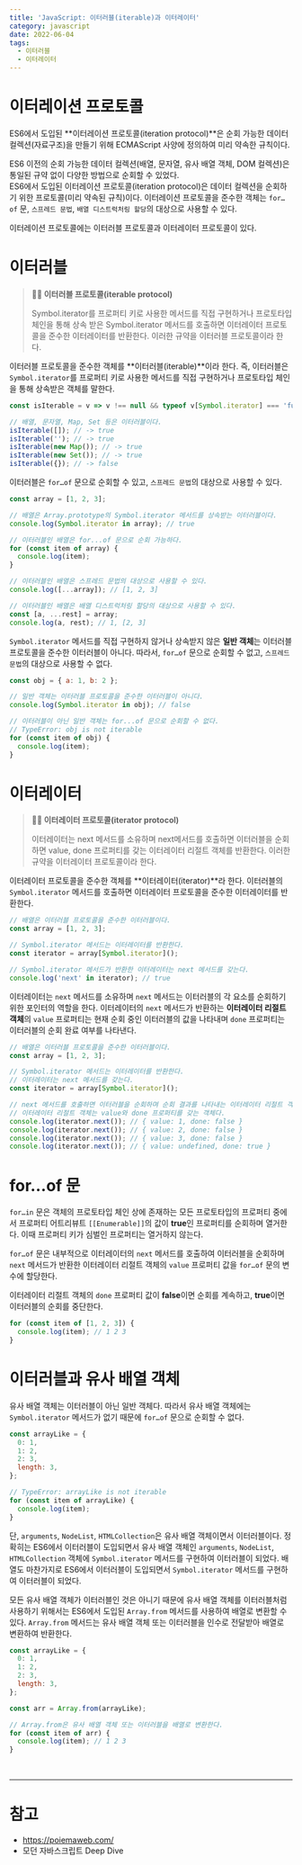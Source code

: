 ```yaml
---
title: 'JavaScript: 이터러블(iterable)과 이터레이터'
category: javascript
date: 2022-06-04
tags:
  - 이터러블
  - 이터레이터
---
```


# 이터레이션 프로토콜

ES6에서 도입된 **이터레이션 프로토콜(iteration protocol)**은 순회 가능한 데이터 컬렉션(자료구조)을 만들기 위해 ECMAScript 사양에 정의하여 미리 약속한 규칙이다.

ES6 이전의 순회 가능한 데이터 컬렉션(배열, 문자열, 유사 배열 객체, DOM 컬렉션)은 통일된 규약 없이 다양한 방법으로 순회할 수 있었다. <br />
ES6에서 도입된 이터레이션 프로토콜(iteration protocol)은 데이터 컬렉션을 순회하기 위한 프로토콜(미리 약속된 규칙)이다. 이터레이션 프로토콜을 준수한 객체는 `for…of` 문, `스프레드 문법`, `배열 디스트럭처링 할당`의 대상으로 사용할 수 있다.

이터레이션 프로토콜에는 이터러블 프로토콜과 이터레이터 프로토콜이 있다.

# 이터러블

> **✍🏻 이터러블 프로토콜(iterable protocol)**
>
> Symbol.iterator를 프로퍼티 키로 사용한 메서드를 직접 구현하거나 프로토타입 체인을 통해 상속 받은 Symbol.iterator 메서드를 호출하면 이터레이터 프로토콜을 준수한 이터레이터를 반환한다. 이러한 규약을 이터러블 프로토콜이라 한다.

이터러블 프로토콜을 준수한 객체를 **이터러블(iterable)**이라 한다. 즉, 이터러블은 `Symbol.iterator`를 프로퍼티 키로 사용한 메서드를 직접 구현하거나 프로토타입 체인을 통해 상속받은 객체를 말한다.

```jsx
const isIterable = v => v !== null && typeof v[Symbol.iterator] === 'function';

// 배열, 문자열, Map, Set 등은 이터러블이다.
isIterable([]); // -> true
isIterable(''); // -> true
isIterable(new Map()); // -> true
isIterable(new Set()); // -> true
isIterable({}); // -> false
```

이터러블은 `for…of` 문으로 순회할 수 있고, `스프레드 문법`의 대상으로 사용할 수 있다.

```jsx
const array = [1, 2, 3];

// 배열은 Array.prototype의 Symbol.iterator 메서드를 상속받는 이터러블이다.
console.log(Symbol.iterator in array); // true

// 이터러블인 배열은 for...of 문으로 순회 가능하다.
for (const item of array) {
  console.log(item);
}

// 이터러블인 배열은 스프레드 문법의 대상으로 사용할 수 있다.
console.log([...array]); // [1, 2, 3]

// 이터러블인 배열은 배열 디스트럭처링 할당의 대상으로 사용할 수 있다.
const [a, ...rest] = array;
console.log(a, rest); // 1, [2, 3]
```

`Symbol.iterator` 메서드를 직접 구현하지 않거나 상속받지 않은 **일반 객체**는 이터러블 프로토콜을 준수한 이터러블이 아니다. 따라서, `for…of` 문으로 순회할 수 없고, `스프레드 문법`의 대상으로 사용할 수 없다.

```jsx
const obj = { a: 1, b: 2 };

// 일반 객체는 이터러블 프로토콜을 준수한 이터러블이 아니다.
console.log(Symbol.iterator in obj); // false

// 이터러블이 아닌 일반 객체는 for...of 문으로 순회할 수 없다.
// TypeError: obj is not iterable
for (const item of obj) {
  console.log(item);
}
```

# 이터레이터

> **✍🏻 이터레이터 프로토콜(iterator protocol)**
>
> 이터레이터는 next 메서드를 소유하며 next메서드를 호출하면 이터러블을 순회하면 value, done 프로퍼티를 갖는 이터레이터 리절트 객체를 반환한다. 이러한 규약을 이터레이터 프로토콜이라 한다.

이터레이터 프로토콜을 준수한 객체를 **이터레이터(iterator)**라 한다. 이터러블의 `Symbol.iterator` 메서드를 호출하면 이터레이터 프로토콜을 준수한 이터레이터를 반환한다.

```jsx
// 배열은 이터러블 프로토콜을 준수한 이터러블이다.
const array = [1, 2, 3];

// Symbol.iterator 메서드는 이터레이터를 반환한다.
const iterator = array[Symbol.iterator]();

// Symbol.iterator 메서드가 반환한 이터레이터는 next 메서드를 갖는다.
console.log('next' in iterator); // true
```

이터레이터는 `next` 메서드를 소유하며 `next` 메서드는 이터러블의 각 요소를 순회하기 위한 포인터의 역할을 한다. 이터레이터의 `next` 메서드가 반환하는 **이터레이터 리절트 객체**의 `value` 프로퍼티는 현재 순회 중인 이터러블의 값을 나타내며 `done` 프로퍼티는 이터러블의 순회 완료 여부를 나타낸다.

```jsx
// 배열은 이터러블 프로토콜을 준수한 이터러블이다.
const array = [1, 2, 3];

// Symbol.iterator 메서드는 이터레이터를 반환한다.
// 이터레이터는 next 메서드를 갖는다.
const iterator = array[Symbol.iterator]();

// next 메서드를 호출하면 이터러블을 순회하며 순회 결과를 나타내는 이터레이터 리절트 객체를 반환한다.
// 이터레이터 리절트 객체는 value와 done 프로퍼티를 갖는 객체다.
console.log(iterator.next()); // { value: 1, done: false }
console.log(iterator.next()); // { value: 2, done: false }
console.log(iterator.next()); // { value: 3, done: false }
console.log(iterator.next()); // { value: undefined, done: true }
```

# for…of 문

`for…in` 문은 객체의 프로토타입 체인 상에 존재하는 모든 프로토타입의 프로퍼티 중에서 프로퍼티 어트리뷰트 `[[Enumerable]]`의 값이 **true**인 프로퍼티를 순회하며 열거한다. 이때 프로퍼티 키가 심벌인 프로퍼티는 열거하지 않는다.

`for…of` 문은 내부적으로 이터레이터의 `next` 메서드를 호출하여 이터러블을 순회하며 `next` 메서드가 반환한 이터레이터 리절트 객체의 `value` 프로퍼티 값을 `for…of` 문의 변수에 할당한다.

이터레이터 리절트 객체의 `done` 프로퍼티 값이 **false**이면 순회를 계속하고, **true**이면 이터러블의 순회를 중단한다.

```jsx
for (const item of [1, 2, 3]) {
  console.log(item); // 1 2 3
}
```

# 이터러블과 유사 배열 객체

유사 배열 객체는 이터러블이 아닌 일반 객체다. 따라서 유사 배열 객체에는 `Symbol.iterator` 메서드가 없기 때문에 `for…of` 문으로 순회할 수 없다.

```jsx
const arrayLike = {
  0: 1,
  1: 2,
  2: 3,
  length: 3,
};

// TypeError: arrayLike is not iterable
for (const item of arrayLike) {
  console.log(item);
}
```

단, `arguments`, `NodeList`, `HTMLCollection`은 유사 배열 객체이면서 이터러블이다. 정확히는 ES6에서 이터러블이 도입되면서 유사 배열 객체인 `arguments`, `NodeList`, `HTMLCollection` 객체에 `Symbol.iterator` 메서드를 구현하여 이터러블이 되었다. 배열도 마찬가지로 ES6에서 이터러블이 도입되면서 `Symbol.iterator` 메서드를 구현하여 이터러블이 되었다.

모든 유사 배열 객체가 이터러블인 것은 아니기 때문에 유사 배열 객체를 이터러블처럼 사용하기 위해서는 ES6에서 도입된 `Array.from` 메서드를 사용하여 배열로 변환할 수 있다. `Array.from` 메서드는 유사 배열 객체 또는 이터러블을 인수로 전달받아 배열로 변환하여 반환한다.

```jsx
const arrayLike = {
  0: 1,
  1: 2,
  2: 3,
  length: 3,
};

const arr = Array.from(arrayLike);

// Array.from은 유사 배열 객체 또는 이터러블을 배열로 변환한다.
for (const item of arr) {
  console.log(item); // 1 2 3
}
```

<br />

---

# 참고

- https://poiemaweb.com/
- 모던 자바스크립트 Deep Dive
